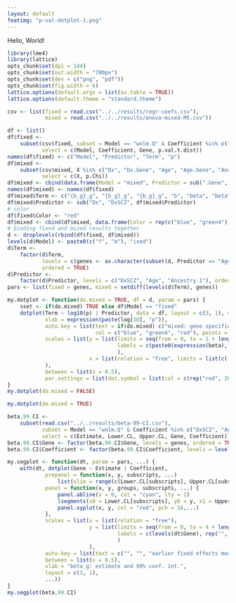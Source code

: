 ```yaml
---
layout: default
featimg: "p-val-dotplot-1.png"
---
```


Hello, World!

```r
library(lme4)
library(lattice)
opts_chunk$set(dpi = 144)
opts_chunk$set(out.width = "700px")
opts_chunk$set(dev = c("png", "pdf"))
opts_chunk$set(fig.width = 6)
lattice.options(default.args = list(as.table = TRUE))
lattice.options(default.theme = "standard.theme")
```

```r
csv <- list(fixed = read.csv("../../results/regr-coefs.csv"),
            mixed = read.csv("../../results/anova-mixed-M5.csv"))
```

```r
df <- list()
df$fixed <-
    subset(csv$fixed, subset = Model == "wnlm.Q" & Coefficient %in% c("DxSCZ", "Age", "Ancestry.1"),
           select = c(Model, Coefficient, Gene, p.val.t.dist))
names(df$fixed) <- c("Model", "Predictor", "Term", "p")
df$mixed <-
    subset(csv$mixed, X %in% c("Dx", "Dx.Gene", "Age", "Age.Gene", "Ancestry.1", "Ancestry.1.Gene"),
           select = c(X, p.Chi))
df$mixed <- cbind(data.frame(Model = "mixed", Predictor = sub(".Gene", "", df$mixed$X), df$mixed))
names(df$mixed) <- names(df$fixed)
df$mixed$Term <- c("{b_g}_g", "{b_g}_g", "{b_g}_g", "b", "beta", "beta")
df$mixed$Predictor <- sub("Dx", "DxSCZ", df$mixed$Predictor)
# color
df$fixed$Color <- "red"
df$mixed <- cbind(df$mixed, data.frame(Color = rep(c("blue", "green4"), each = 3)))
# binding fixed and mixed results together
d <- droplevels(rbind(df$fixed, df$mixed))
levels(d$Model) <- paste0(c("f", "m"), "ixed")
d$Term <-
    factor(d$Term,
           levels = c(genes <- as.character(subset(d, Predictor == "Age" & Model == "fixed", Term, drop = TRUE)), "beta", "b", "{b_g}_g"),
           ordered = TRUE)
d$Predictor <-
    factor(d$Predictor, levels = c("DxSCZ", "Age", "Ancestry.1"), ordered = TRUE)
pars <- list(fixed = genes, mixed = setdiff(levels(d$Term), genes))
```

```r
my.dotplot <- function(do.mixed = TRUE, df = d, param = pars) {
    sset <- if(do.mixed) TRUE else df$Model == "fixed"
    dotplot(Term ~ log10(p) | Predictor, data = df, layout = c(3, 1), subset = sset,
            xlab = expression(paste(log[10], "p")),
            auto.key = list(text = if(do.mixed) c("mixed: gene specific", "mixed: gene nonspecific", "earlier fixed effects model") else c("", "", "earlier fixed effects model") ,
                            col = c("blue", "green4", "red"), points = FALSE),
            scales = list(y = list(limits = seq(from = 0, to = 1 + length(levels(df$Term))), at = seq_along(levels(df$Term)),
                                   labels = c(paste0(expression(beta), "_", param$fixed), if(do.mixed) param$mixed else rep("", 3))
                                   ),
                          x = list(relation = "free", limits = list(c(-6, 1), c(-6, 1), c(-18, 3)))
            ),
            between = list(x = 0.5),
            par.settings = list(dot.symbol = list(col = c(rep("red", 30), "blue", "green4"))))
}
my.dotplot(do.mixed = FALSE)
```

```r
my.dotplot(do.mixed = TRUE)
```

```r
beta.99.CI <-
    subset(read.csv("../../results/beta-99-CI.csv"),
           subset = Model == "wnlm.Q" & Coefficient %in% c("DxSCZ", "Age", "Ancestry.1"),
           select = c(Estimate, Lower.CL, Upper.CL, Gene, Coefficient))
beta.99.CI$Gene <- factor(beta.99.CI$Gene, levels = genes, ordered = TRUE)
beta.99.CI$Coefficient <- factor(beta.99.CI$Coefficient, levels = levels(d$Predictor), ordered = TRUE)
```

```r
my.segplot <- function(dt, param = pars, ...) {
    with(dt, dotplot(Gene ~ Estimate | Coefficient,
            prepanel = function(x, y, subscripts, ...)
                list(xlim = range(c(Lower.CL[subscripts], Upper.CL[subscripts]), na.rm = TRUE)),
            panel = function(x, y, groups, subscripts, ...) {
                panel.abline(v = 0, col = "cyan", lty = 1)
                lsegments(x0 = Lower.CL[subscripts], y0 = y, x1 = Upper.CL[subscripts], y1 = y, col = "red", ...)
                panel.xyplot(x, y, col = "red", pch = 16,...)
            },
            scales = list(x = list(relation = "free"),
                          y = list(limits = seq(from = 0, to = 4 + length(levels(dt$Gene))), at = seq_along(levels(dt$Gene)),
                                   labels = c(levels(dt$Gene), rep("", 3))
                                   )
                          ),
            auto.key = list(text = c("", "", "earlier fixed effects model"), col = "red", points = FALSE),
            between = list(x = 0.5),
            xlab = "beta_g: estimate and 99% conf. int.",
            layout = c(3, 1),
            ...))
}
my.segplot(beta.99.CI)
```
